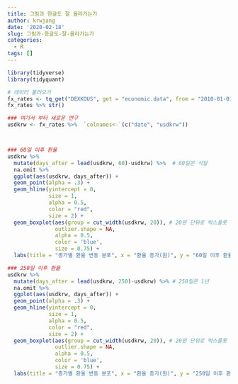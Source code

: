 ```yaml
---
title: 그림과 한글도 잘 올라가는가
author: krwjang
date: '2020-02-18'
slug: 그림과-한글도-잘-올라가는가
categories:
  - R
tags: []
---
```


```r
library(tidyverse)
library(tidyquant)

# 데이터 불러오기
fx_rates <- tq_get("DEXKOUS", get = "economic.data", from = "2010-01-01")
fx_rates %>% str()

### 여기서 부터 새로운 연구
usdkrw <- fx_rates %>%  `colnames<-`(c("date", "usdkrw"))



### 60일 이후 환율
usdkrw %>% 
  mutate(days_after = lead(usdkrw, 60)-usdkrw) %>%  # 60일은 석달 
  na.omit %>% 
  ggplot(aes(usdkrw, days_after)) +
  geom_point(alpha = .3) +
  geom_hline(yintercept = 0, 
             size = 1, 
             alpha = 0.5, 
             color = "red", 
             size = 2) +
  geom_boxplot(aes(group = cut_width(usdkrw, 20)), # 20원 단위로 박스플롯
               outlier.shape = NA,
               alpha = 0.5, 
               color = 'blue',
               size = 0.75) +
  labs(title = "종가별 환율 변동 분포", x = "환율 종가(원)", y = "60일 이후 환율 변동(원)")
```


```r

### 250일 이후 환율
usdkrw %>% 
  mutate(days_after = lead(usdkrw, 250)-usdkrw) %>% # 250일은 1년
  na.omit %>% 
  ggplot(aes(usdkrw, days_after)) +
  geom_point(alpha = .3) +
  geom_hline(yintercept = 0, 
             size = 1, 
             alpha = 0.5, 
             color = "red", 
             size = 2) +
  geom_boxplot(aes(group = cut_width(usdkrw, 20)), # 20원 단위로 박스플롯
               outlier.shape = NA,
               alpha = 0.5, 
               color = 'blue',
               size = 0.75) +
  labs(title = "종가별 환율 변동 분포", x = "환율 종가(원)", y = "250일 이후 환율 변동(원)")


```

